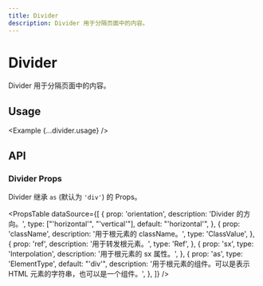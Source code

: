 ```yaml
---
title: Divider
description: Divider 用于分隔页面中的内容。
---
```



# Divider

Divider 用于分隔页面中的内容。

<ComponentLinks component='divider' />

## Usage

<Example {...divider.usage} />

## API

### Divider Props

Divider 继承 `as` (默认为 `'div'`) 的 Props。

<PropsTable
  dataSource={[
    {
      prop: 'orientation',
      description: 'Divider 的方向。',
      type: ["'horizontal'", "'vertical'"],
      default: "'horizontal'",
    },
    {
      prop: 'className',
      description: '用于根元素的 className。',
      type: 'ClassValue',
    },
    {
      prop: 'ref',
      description: '用于转发根元素。',
      type: 'Ref',
    },
    {
      prop: 'sx',
      type: 'Interpolation',
      description: '用于根元素的 sx 属性。',
    },
    {
      prop: 'as',
      type: 'ElementType',
      default: "'div'",
      description:
        '用于根元素的组件。可以是表示 HTML 元素的字符串，也可以是一个组件。',
    },
  ]}
/>
